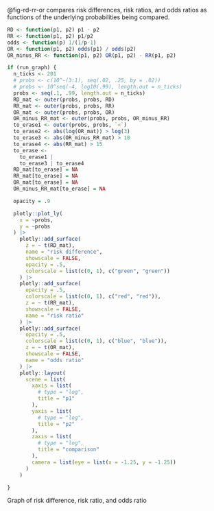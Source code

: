 ::: notes
@fig-rd-rr-or compares risk differences, risk ratios, and odds ratios
as functions of the underlying probabilities being compared.
:::

:::{#fig-rd-rr-or}

```R

RD <- function(p1, p2) p1 - p2
RR <- function(p1, p2) p1/p2
odds <- function(p) 1/(1/p-1)
OR <- function(p1, p2) odds(p1) / odds(p2)
OR_minus_RR <- function(p1, p2) OR(p1, p2) - RR(p1, p2)

if (run_graph) {
  n_ticks <- 201
  # probs <- c(10^-(3:1), seq(.02, .25, by = .02))
  # probs <- 10^seq(-4, log10(.99), length.out = n_ticks)
  probs <- seq(.1, .99, length.out = n_ticks)
  RD_mat <- outer(probs, probs, RD)
  RR_mat <- outer(probs, probs, RR)
  OR_mat <- outer(probs, probs, OR)
  OR_minus_RR_mat <- outer(probs, probs, OR_minus_RR)
  to_erase1 <- outer(probs, probs, `<`)
  to_erase2 <- abs(log(OR_mat)) > log(3)
  to_erase3 <- abs(OR_minus_RR_mat) > 10
  to_erase4 <- abs(RR_mat) > 15
  to_erase <-
    to_erase1 |
    to_erase3 | to_erase4
  RD_mat[to_erase] = NA
  RR_mat[to_erase] = NA
  OR_mat[to_erase] = NA
  OR_minus_RR_mat[to_erase] = NA

  opacity = .9

  plotly::plot_ly(
    x = ~probs,
    y = ~probs
  ) |>
    plotly::add_surface(
      z = ~ t(RD_mat),
      name = "risk difference",
      showscale = FALSE,
      opacity = .5,
      colorscale = list(c(0, 1), c("green", "green"))
    ) |>
    plotly::add_surface(
      opacity = .5,
      colorscale = list(c(0, 1), c("red", "red")),
      z = ~ t(RR_mat),
      showscale = FALSE,
      name = "risk ratio"
    ) |>
    plotly::add_surface(
      opacity = .5,
      colorscale = list(c(0, 1), c("blue", "blue")),
      z = ~ t(OR_mat),
      showscale = FALSE,
      name = "odds ratio"
    ) |>
    plotly::layout(
      scene = list(
        xaxis = list(
          # type = "log",
          title = "p1"
        ),
        yaxis = list(
          # type = "log",
          title = "p2"
        ),
        zaxis = list(
          # type = "log",
          title = "comparison"
        ),
        camera = list(eye = list(x = -1.25, y = -1.25))
      )
    )

}
```

Graph of risk difference, risk ratio, and odds ratio

:::
